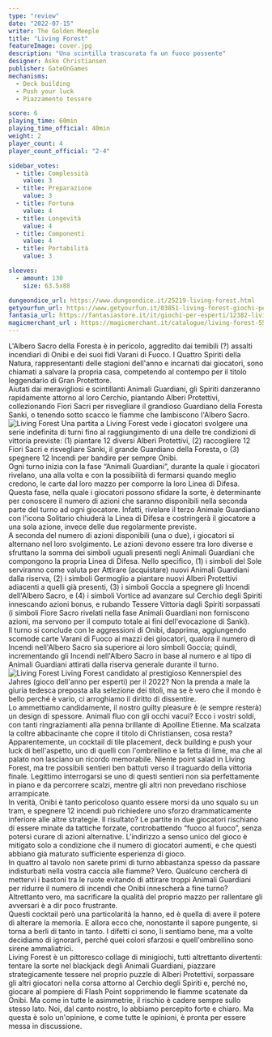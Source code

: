 ```yaml
---
type: "review"
date: "2022-07-15"
writer: The Golden Meeple
title: "Living Forest"
featureImage: cover.jpg
description: "Una scintilla trascurata fa un fuoco possente"
designer: Aske Christiansen
publisher: GateOnGames
mechanisms:
  - Deck building
  - Push your luck
  - Piazzamento tessere

score: 6
playing_time: 60min
playing_time_official: 40min
weight: 2
player_count: 4
player_count_official: "2-4"

sidebar_votes:
  - title: Complessità
    value: 3
  - title: Preparazione
    value: 3
  - title: Fortuna
    value: 4
  - title: Longevità
    value: 4
  - title: Componenti
    value: 4
  - title: Portabilità
    value: 3

sleeves:
  - amount: 130
    size: 63.5x88

dungeondice_url: https://www.dungeondice.it/25219-living-forest.html
getyourfun_url: https://www.getyourfun.it/03851-living-forest-giochi-per-famiglia.html
fantasia_url: https://fantasiastore.it/it/giochi-per-esperti/12382-living-forest.html
magicmerchant_url : https://magicmerchant.it/catalogue/living-forest-55625/
---
```


<Setting>
  L'Albero Sacro della Foresta è in pericolo, aggredito dai temibili (?) assalti
  incendiari di Onibi e dei suoi fidi Varani di Fuoco. I Quattro Spiriti della
  Natura, rappresentanti delle stagioni dell'anno e incarnati dai giocatori,
  sono chiamati a salvare la propria casa, competendo al contempo per il titolo
  leggendario di Gran Protettore.
  <br />
  Aiutati dai meravigliosi e scintillanti Animali Guardiani, gli Spiriti
  danzeranno rapidamente attorno al loro Cerchio, piantando Alberi Protettivi,
  collezionando Fiori Sacri per risvegliare il grandioso Guardiano della Foresta
  Sanki, o tenendo sotto scacco le fiamme che lambiscono l'Albero Sacro.
</Setting>

<img src="./game1.jpg" alt="Living Forest" />

<Rules>
  Una partita a Living Forest vede i giocatori svolgere una serie indefinita di
  turni fino al raggiungimento di una delle tre condizioni di vittoria previste:
  (1) piantare 12 diversi Alberi Protettivi, (2) raccogliere 12 Fiori Sacri e
  risvegliare Sanki, il grande Guardiano della Foresta, o (3) spegnere 12
  Incendi per bandire per sempre Onibi.
  <br />
  Ogni turno inizia con la fase “Animali Guardiani”, durante la quale i
  giocatori rivelano, una alla volta e con la possibilità di fermarsi quando
  meglio credono, le carte dal loro mazzo per comporre la loro Linea di Difesa.
  Questa fase, nella quale i giocatori possono sfidare la sorte, è determinante
  per conoscere il numero di azioni che saranno disponibili nella seconda parte
  del turno ad ogni giocatore. Infatti, rivelare il terzo Animale Guardiano con
  l'icona Solitario chiuderà la Linea di Difesa e costringerà il giocatore a una
  sola azione, invece delle due regolarmente previste.
  <br />
  A seconda del numero di azioni disponibili (una o due), i giocatori si
  alternano nel loro svolgimento. Le azioni devono essere tra loro diverse e
  sfruttano la somma dei simboli uguali presenti negli Animali Guardiani che
  compongono la propria Linea di Difesa. Nello specifico, (1) i simboli del Sole
  serviranno come valuta per Attirare (acquistare) nuovi Animali Guardiani dalla
  riserva, (2) i simboli Germoglio a piantare nuovi Alberi Protettivi adiacenti
  a quelli già presenti, (3) i simboli Goccia a spegnere gli Incendi dell'Albero
  Sacro, e (4) i simboli Vortice ad avanzare sul Cerchio degli Spiriti
  innescando azioni bonus, e rubando Tessere Vittoria dagli Spiriti sorpassati
  (i simboli Fiore Sacro rivelati nella fase Animali Guardiani non forniscono
  azioni, ma servono per il computo totale ai fini dell'evocazione di Sanki).
  <br />
  Il turno si conclude con le aggressioni di Onibi, dapprima, aggiungendo
  scomode carte Varani di Fuoco ai mazzi dei giocatori, qualora il numero di
  Incendi nell'Albero Sacro sia superiore ai loro simboli Goccia; quindi,
  incrementando gli Incendi nell'Albero Sacro in base al numero e al tipo di
  Animali Guardiani attirati dalla riserva generale durante il turno.
</Rules>

<img src="./game2.jpg" alt="Living Forest" />

<Feedback>
  Living Forest candidato al prestigioso Kennerspiel des Jahres (gioco dell'anno
  per esperti) per il 2022? Non la prenda a male la giuria tedesca preposta alla
  selezione dei titoli, ma se è vero che il mondo è bello perché è vario, ci
  arroghiamo il diritto di dissentire.
  <br />
  Lo ammettiamo candidamente, il nostro guilty pleasure è (e sempre resterà) un
  design di spessore. Animali fluo con gli occhi vacui? Ecco i vostri soldi, con
  tanti ringraziamenti alla penna brillante di Apolline Etienne. Ma scalzata la
  coltre abbacinante che copre il titolo di Christiansen, cosa resta?
  <br />
  Apparentemente, un cocktail di tile placement, deck building e push your luck
  di bell'aspetto, uno di quelli con l'ombrellino e la fetta di lime, ma che al
  palato non lasciano un ricordo memorabile. Niente point salad in Living
  Forest, ma tre possibili sentieri ben battuti verso il traguardo della
  vittoria finale. Legittimo interrogarsi se uno di questi sentieri non sia
  perfettamente in piano e da percorrere scalzi, mentre gli altri non prevedano
  rischiose arrampicate.
  <br />
  In verità, Onibi è tanto pericoloso quanto essere morsi da uno squalo su un
  tram, e spegnere 12 incendi può richiedere uno sforzo drammaticamente
  inferiore alle altre strategie. Il risultato? Le partite in due giocatori
  rischiano di essere minate da tattiche forzate, controbattendo “fuoco al
  fuoco”, senza potersi curare di azioni alternative. L'indirizzo a senso unico
  del gioco è mitigato solo a condizione che il numero di giocatori aumenti, e
  che questi abbiano già maturato sufficiente esperienza di gioco.
  <br />
  In quattro al tavolo non sarete primi di turno abbastanza spesso da passare
  indisturbati nella vostra caccia alle fiamme? Vero. Qualcuno cercherà di
  mettervi i bastoni tra le ruote evitando di attirare troppi Animali Guardiani
  per ridurre il numero di incendi che Onibi innescherà a fine turno?
  Altrettanto vero, ma sacrificare la qualità del proprio mazzo per rallentare
  gli avversari è a dir poco frustrante.
  <br />
  Questi cocktail però una particolarità la hanno, ed è quella di avere il
  potere di alterare la memoria. E allora ecco che, nonostante il sapore
  pungente, si torna a berli di tanto in tanto. I difetti ci sono, li sentiamo
  bene, ma a volte decidiamo di ignorarli, perché quei colori sfarzosi e
  quell'ombrellino sono sirene ammaliatrici.
  <br />
  Living Forest è un pittoresco collage di minigiochi, tutti altrettanto
  divertenti: tentare la sorte nel blackjack degli Animali Guardiani, piazzare
  strategicamente tessere nel proprio puzzle di Alberi Protettivi, sorpassare
  gli altri giocatori nella corsa attorno al Cerchio degli Spiriti e, perché no,
  giocare al pompiere di Flash Point sopprimendo le fiamme scatenate da Onibi.
  Ma come in tutte le asimmetrie, il rischio è cadere sempre sullo stesso lato.
  Noi, dal canto nostro, lo abbiamo percepito forte e chiaro. Ma questa è solo
  un'opinione, e come tutte le opinioni, è pronta per essere messa in
  discussione.
</Feedback>

<Instagram id="CgCbM1rjQ-_" />
